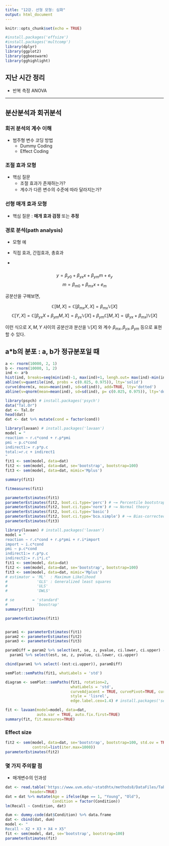 ```yaml
---
title: "12강. 선형 모형: 심화"
output: html_document
---
```


```r
knitr::opts_chunk$set(echo = TRUE)
```

```r
#install.packages('effsize')
#install.packages('multcomp')
library(dplyr)
library(ggplot2)
library(ggbeeswarm)
library(gghighlight)
```


## 지난 시간 정리

* 반복 측정 ANOVA

---

## 분산분석과 회귀분석

### 회귀 분석의 계수 이해

* 범주형 변수 코딩 방법
  * Dummy Coding
  * Effect Coding
  
### 조절 효과 모형  

* 핵심 질문 
  * 조절 효과가 존재하는가?
  * 계수가 다른 변수의 수준에 따라 달라지는가?


### 선형 매개 효과 모형

* 핵심 질문 : **매개 효과 검정** 또는 **추정**


### 경로 분석(path analysis)

* 모형 예

* 직접 효과, 간접효과, 총효과

* 

###

$$y = \beta_{y0} + \beta_{yx} x + \beta_{ym} m + e_y$$
$$m = \beta_{m0} + \beta_{mx} x  + e_m$$

공분산을 구해보면,

$$\mathbb{C}[M,X] = \mathbb{C}[\beta_{mx}X, X] = \beta_{mx} \mathbb{V}[X]$$
$$\mathbb{C}[Y,X] = \mathbb{C}[\beta_{yx}X + \beta_{ym}M, X] = \beta_{yx}\mathbb{V}[X] + \beta_{ym}\mathbb{C}[M,X]=(\beta_{yx}  + \beta_{mx})\mathbb{V}[X]$$

이런 식으로 $X, M, Y$ 사이의 공분산과 분산을 $\mathbb{V}[X]$ 와 계수 $\beta_{mx}, \beta_{yx}, \beta_{ym}$ 등으로 표현할 수 있다.


## a*b의 분포 : a, b가 정규분포일 때

```r
a <- rnorm(10000, 2, 1)
b <- rnorm(10000, 1, 2)
ind <- a*b
hist(ind, breaks=seq(min(ind)-1, max(ind)+1, lengh.out= max(ind)-min(ind)+3), freq=FALSE)
abline(v=quantile(ind, probs = c(0.025, 0.975)), lty='solid')
curve(dnorm(x, mean=mean(ind), sd=sd(ind)), add=TRUE, lty='dotted')
abline(v=qnorm(mean=mean(ind), sd=sd(ind), p= c(0.025, 0.975)), lty='dotted')
```



```r
library(psych) # install.packages('psych')
data("Tal.Or")
dat <- Tal.Or
head(dat)
dat <- dat %>% mutate(cond = factor(cond))
```

```r
library(lavaan) # install.packages('lavaan')
model = "
reaction ~ r.c*cond + r.p*pmi 
pmi ~ p.c*cond
indirect1:= r.p*p.c 
total:=r.c + indirect1
"
fit1 <- sem(model, data=dat)
fit2 <- sem(model, data=dat, se='bootstrap', bootstrap=100)
fit3 <- sem(model, data=dat, mimic='Mplus')

summary(fit1)

fitmeasures(fit1)

parameterEstimates(fit1)
parameterEstimates(fit2, boot.ci.type='perc') # ~= Percentile bootstrap
parameterEstimates(fit2, boot.ci.type='norm') # ~= Normal theory
parameterEstimates(fit2, boot.ci.type='basic')
parameterEstimates(fit2, boot.ci.type='bca.simple') # ~= Bias-corrected bootstrap
parameterEstimates(fit3)
```

```r
library(lavaan) # install.packages('lavaan')
model = "
reaction ~ r.c*cond + r.p*pmi + r.i*import
import ~ i.c*cond
pmi ~ p.c*cond
indirect1:= r.p*p.c 
indirect2:= r.i*i.c"
fit1 <- sem(model, data=dat)
fit2 <- sem(model, data=dat, se='bootstrap', bootstrap=100)
fit3 <- sem(model, data=dat, mimic='Mplus')
# estimator = 'ML'  : Maximum Likelihood
#             'GLS' : Generalized least squares
#             'ULS'
#             'DWLS'

# se        = 'standard'
#             'boostrap'
summary(fit1)

parameterEstimates(fit1)


param1 <- parameterEstimates(fit1)
param2 <- parameterEstimates(fit2)
param3 <- parameterEstimates(fit3)

paramDiff = param2 %>% select(est, se, z, pvalue, ci.lower, ci.upper) - 
  param1 %>% select(est, se, z, pvalue, ci.lower, ci.upper)

cbind(param1 %>% select(-(est:ci.upper)), paramDiff)

semPlot::semPaths(fit1, whatLabels = 'std')

diagram <- semPlot::semPaths(fit1, rotation=2, 
                             whatLabels = 'std',
                             curveAdjacent = TRUE, curvePivot=TRUE, curvePivotShape=1, layout='tree2',
                             style = 'lisrel', 
                             edge.label.cex=1.4) # install.packages('semPlot')
```

```r
fit <- lavaan(model=model, data=dat,
              auto.var = TRUE, auto.fix.first=TRUE)
summary(fit, fit.measures=TRUE)
```

### Effect size

```r
fit2 <- sem(model, data=dat, se='bootstrap', bootstrap=100, std.ov = TRUE,
            control=list(iter.max=1000))
parameterEstimates(fit2)
```



### 몇 가지 주의할 점

* 매개변수의 인과성


```r
dat <- read.table('https://www.uvm.edu/~statdhtx/methods8/DataFiles/Tab13-2.dat', 
           header=TRUE)
dat = dat %>% mutate(Age = ifelse(Age == 1, "Young", "Old"),
                     Condition = factor(Condition))
lm(Recall ~ Condition, dat)

dum <- dummy.code(dat$Condition) %>% data.frame
dat <- cbind(dat, dum)
model <- "
Recall ~ X2 + X3 + X4 + X5"
fit <- sem(model, dat, se='bootstrap', bootstrap=100)
parameterEstimates(fit)
```

